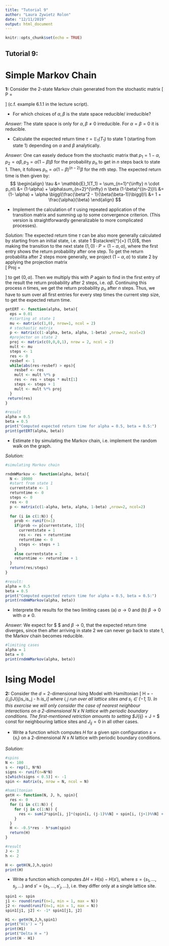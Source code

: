 ```yaml
---
title: "Tutorial 9"
author: "Laura Zywietz Rolon"
date: "12/11/2019"
output: html_document
---
```


```r
knitr::opts_chunk$set(echo = TRUE)
```

## Tutorial 9:

# Simple Markov Chain 

**1:** Consider the 2-state Markov chain generated from the stochastic matrix
\[
P =
\begin{pmatrix}
    1-\alpha & \alpha \\
    \beta & 1-\beta \\
\end{pmatrix}
\]
(c.f. example 6.1.1 in the lecture script).

* For which choices of $\alpha, \beta$ is the state space reducible/ irreducible?

*Answer:* The state space is only for $\alpha, \beta \neq 0$ irreducible. For $\alpha = \beta = 0$ it is reducible.

* Calculate the expected return time $\tau = \mathbb{E}_1(T_1)$ to state 1 (starting from state 1) depending on $\alpha$ and $\beta$ analytically.

*Answer:* One can easely deduce from the stochastic matrix that $p_{1} = 1-\alpha, p_{2} = \alpha\beta, p_3 = \alpha (1-\beta) \beta$ for the probability $p_n$ to get in $n$ steps back to state 1. Then, it follows $p_n = \alpha (1-\beta)^{(n-2)}\beta$ for the $n$th step.
The expected return time is then given by:
$$
\begin{align}
 \tau &= \mathbb{E}_1(T_1) = \sum_{n=1}^{\infty} n \cdot p_n\\
      &= (1-\alpha) + \alpha\sum_{n=2}^{\infty} n \beta (1-\beta)^{(n-2)}\\
      &= (1- \alpha) + \alpha \biggl(\frac{\beta^2 - 1}{\beta(\beta-1)}\biggl)\\
      &= 1 + \frac{\alpha}{\beta}
\end{align}
$$
 
* Implement the calculation of $\tau$ using repeated application of the transition matrix and summing up to some convergence criterion. (This version is straightforwardly generalizable to more complicated processes).

*Solution:*
The expected return time $\tau$ can be also more generally calculated by starting from an initial state, i.e. state 1 $\stackrel{^}{=} (1,0)$, then making the transition to the next state $(1, 0) \cdot P = (1-\alpha, \alpha)$, where the first entry shows the return probability after one step. To get the return probabilita after $2$ steps more generally, we project $(1-\alpha, \alpha)$ to state 2 by applying the projection matrix   
\[
Proj =
\begin{pmatrix}
    0 & 0 \\
    0 & 1\\
\end{pmatrix}
\]
to get $(0, \alpha)$. Then we multiply this with $P$ again to find in the first entry of the result the return probability after 2 steps, i.e. $\alpha\beta$. Continuing this process $n$
times, we get the return probability $p_n$ after $n$ steps. Thus, we have to sum over all first entries for every step times the current step size, to get the expected return time.
```r
getERT <- function(alpha, beta){
  eps = 0.01
  #starting at state 1
  mu <- matrix(c(1,0), nrow=1, ncol = 2)
  # stochastic matrix
  p <- matrix(c(1-alpha, beta, alpha, 1-beta) ,nrow=2, ncol=2)
  #projector on state 2
  proj <- matrix(c(0,0,0,1), nrow = 2, ncol = 2)
  mult <- mu
  steps <- 1
  res <- 0
  resbef <- 1
  while(abs(res-resbef) > eps){
    resbef <- res
    mult <- mult %*% p
    res <- res + steps * mult[1]
    steps <- steps + 1
    mult <- mult %*% proj
  }
 return(res)
}

#result
alpha = 0.5
beta = 0.5
print("Computed expected return time for alpha = 0.5, beta = 0.5:")
print(getERT(alpha, beta))
```
* Estimate $\tau$ by simulating the Markov chain, i.e. implement the random walk on the graph.

*Solution:*
```r
#simulating Markov chain

rndmWMarkov <- function(alpha, beta){
  N <- 10000
  #start from state 1
  currentstate <- 1
  returntime <- 0
  steps <- 0
  res <- 0
  p <- matrix(c(1-alpha, beta, alpha, 1-beta) ,nrow=2, ncol=2)
  
  for (i in c(1:N)) {
    prob <- runif(n=1)
    if(prob <= p[currentstate, 1]){
      currentstate = 1 
      res <- res + returntime 
      returntime <- 0
      steps <- steps + 1
    } 
    else currentstate = 2
    returntime <- returntime + 1
  }
  return(res/steps)
}

#result:
alpha = 0.5
beta = 0.5
print("Computed expected return time for alpha = 0.5, beta = 0.5:")
print(rndmWMarkov(alpha, beta))
```

* Interprete the results for the two limiting cases (a) $\alpha \to 0$ and (b) $\beta \to 0$ with $\alpha \neq 0$.

*Answer:*
We expect for $\alpha \to 1 $ and $\beta \to 0$, that the expected return time diverges, since then after arriving in state 2 we can never go back to state 1, the Markov chain becomes reducible.
```r
#limiting cases
alpha = 1
beta = 0
print(rndmWMarkov(alpha, beta))
```

# Ising Model

**2:** Consider the $d = 2$-dimensional Ising Model with Hamiltonian
\[ H = -\frac{1}{2}\sum_{i,j}J_{ij}s_is_j - h \sum_is_i\]
where $i,j$ run over all lattice sites and $s_i \in \lbrace -1, 1 \rbrace$. In this exercise we will only consider the case of nearest neighbour interactions on a 2-dimensional $N$ x $N$ lattice with periodic boundary conditions. The first-mentioned retriction amounts to setting $J_{ij} = J = $ const for neighbouring lattice sites and $J_{ij} = 0$ in all other cases.

* Write a function which computes $H$ for a given spin configuration $s=\lbrace s_i\rbrace$ on a 2-dimensional $N$ x $N$ lattice with periodic boundary conditions.

*Solution:*
```r
#spins
N <- 100
s <- rep(1, N*N)
signs <- runif(n=N*N)
s[which(signs < 0.5)] <- -1
spin <- matrix(s, nrow = N, ncol = N)

#hamiltonian
getH <- function(N, J, h, spin){
  res <- 0
  for (i in c(1:N)) {
    for (j in c(1:N)) {
      res <- sum(J*spin[i, j]*(spin[i, (j-1)%%N] + spin[i, (j+1)%%N] + spin[(i-1)%%N, j] +                   spin[(i+1)%%N, j]))
    }
  }
  H <- -0.5*res - h*sum(spin)
  return(H)
}

#result
J <- 3
h <- 2

H <- getH(N,J,h,spin)
print(H)
```

* Write a function which computes $\Delta H = H(s) - H(s')$, where $s= \lbrace s_1, ..., s_j, ... \rbrace$ and $s'= \lbrace s_1, ..., s'_j, ... \rbrace$, i.e. they differ only at a single lattice site.
```r
spin1 <- spin
j1 <- round(runif(n=1, min = 1, max = N))
j2 <- round(runif(n=1, min = 1, max = N))
spin1[j1, j2] <- -1* spin1[j1, j2]

H1 <- getH(N,J,h,spin1)
print("H(s') = ")
print(H1)
print("Delta H = ")
print(H - H1)
```